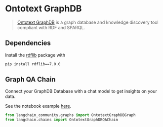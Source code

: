 # Ontotext GraphDB

>[Ontotext GraphDB](https://graphdb.ontotext.com/) is a graph database and knowledge discovery tool compliant with RDF and SPARQL.

## Dependencies

Install the [rdflib](https://github.com/RDFLib/rdflib) package with
```bash
pip install rdflib==7.0.0
```

## Graph QA Chain

Connect your GraphDB Database with a chat model to get insights on your data.

See the notebook example [here](/docs/use_cases/graph/graph_ontotext_graphdb_qa).

```python
from langchain_community.graphs import OntotextGraphDBGraph
from langchain.chains import OntotextGraphDBQAChain
```